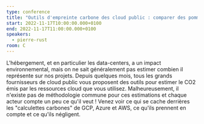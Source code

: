 ```yaml
---
type: conference
title: "Outils d'empreinte carbone des cloud public : comparer des pommes et des oranges"
start: 2022-11-17T10:00:00.000+0100
end: 2022-11-17T11:00:00.000+0100
speakers:
  - pierre-rust
room: C
---
```


L'hébergement, et en particulier les data-centers, a un impact environnemental,
mais on ne sait généralement pas estimer combien il représente sur nos projets.
Depuis quelques mois, tous les grands fournisseurs de cloud public vous
proposent des outils pour estimer le CO2 émis par les ressources cloud que vous
utilisez. Malheureusement, il n'existe pas de méthodologie commune pour ces
estimations et chaque acteur compte un peu ce qu'il veut ! Venez voir ce qui se
cache derrières les "calculettes carbones" de GCP, Azure et AWS, ce qu'ils
prennent en compte et ce qu'ils négligent.
